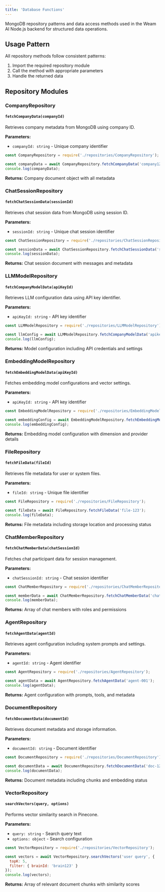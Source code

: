 ```yaml
---
title: 'Database Functions'
---
```


MongoDB repository patterns and data access methods used in the Weam AI Node.js backend for structured data operations.

## Usage Pattern

All repository methods follow consistent patterns:
1. Import the required repository module
2. Call the method with appropriate parameters
3. Handle the returned data

## Repository Modules

### CompanyRepository

#### `fetchCompanyData(companyId)`
Retrieves company metadata from MongoDB using company ID.

**Parameters:**
- `companyId: string` - Unique company identifier

```javascript
const CompanyRepository = require('./repositories/CompanyRepository');

const companyData = await CompanyRepository.fetchCompanyData('company123');
console.log(companyData);
```

**Returns:** Company document object with all metadata

### ChatSessionRepository

#### `fetchChatSessionData(sessionId)`
Retrieves chat session data from MongoDB using session ID.

**Parameters:**
- `sessionId: string` - Unique chat session identifier

```javascript
const ChatSessionRepository = require('./repositories/ChatSessionRepository');

const sessionData = await ChatSessionRepository.fetchChatSessionData('session456');
console.log(sessionData);
```

**Returns:** Chat session document with messages and metadata

### LLMModelRepository

#### `fetchCompanyModelData(apiKeyId)`
Retrieves LLM configuration data using API key identifier.

**Parameters:**
- `apiKeyId: string` - API key identifier

```javascript
const LLMModelRepository = require('./repositories/LLMModelRepository');

const llmConfig = await LLMModelRepository.fetchCompanyModelData('apikey-abc');
console.log(llmConfig);
```

**Returns:** Model configuration including API credentials and settings

### EmbeddingModelRepository

#### `fetchEmbeddingModelData(apiKeyId)`
Fetches embedding model configurations and vector settings.

**Parameters:**
- `apiKeyId: string` - API key identifier

```javascript
const EmbeddingModelRepository = require('./repositories/EmbeddingModelRepository');

const embeddingConfig = await EmbeddingModelRepository.fetchEmbeddingModelData('apikey-abc');
console.log(embeddingConfig);
```

**Returns:** Embedding model configuration with dimension and provider details

### FileRepository

#### `fetchFileData(fileId)`
Retrieves file metadata for user or system files.

**Parameters:**
- `fileId: string` - Unique file identifier

```javascript
const FileRepository = require('./repositories/FileRepository');

const fileData = await FileRepository.fetchFileData('file-123');
console.log(fileData);
```

**Returns:** File metadata including storage location and processing status

### ChatMemberRepository

#### `fetchChatMemberData(chatSessionId)`
Fetches chat participant data for session management.

**Parameters:**
- `chatSessionId: string` - Chat session identifier

```javascript
const ChatMemberRepository = require('./repositories/ChatMemberRepository');

const memberData = await ChatMemberRepository.fetchChatMemberData('chat-789');
console.log(memberData);
```

**Returns:** Array of chat members with roles and permissions

### AgentRepository

#### `fetchAgentData(agentId)`
Retrieves agent configuration including system prompts and settings.

**Parameters:**
- `agentId: string` - Agent identifier

```javascript
const AgentRepository = require('./repositories/AgentRepository');

const agentData = await AgentRepository.fetchAgentData('agent-001');
console.log(agentData);
```

**Returns:** Agent configuration with prompts, tools, and metadata

### DocumentRepository

#### `fetchDocumentData(documentId)`
Retrieves document metadata and storage information.

**Parameters:**
- `documentId: string` - Document identifier

```javascript
const DocumentRepository = require('./repositories/DocumentRepository');

const documentData = await DocumentRepository.fetchDocumentData('doc-123');
console.log(documentData);
```

**Returns:** Document metadata including chunks and embedding status

### VectorRepository

#### `searchVectors(query, options)`
Performs vector similarity search in Pinecone.

**Parameters:**
- `query: string` - Search query text
- `options: object` - Search configuration

```javascript
const VectorRepository = require('./repositories/VectorRepository');

const vectors = await VectorRepository.searchVectors('user query', {
  topK: 5,
  filter: { brainId: 'brain123' }
});
console.log(vectors);
```

**Returns:** Array of relevant document chunks with similarity scores